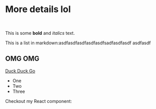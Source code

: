 
# More details lol

<Breadcrumb />
<br />

This is some **bold** and _italics_ text.

This is a list in markdown:asdfasdfasdfasdfasdfsadfasdfasdf
asdfasdf

## OMG OMG
[Duck Duck Go](https://duckduckgo.com)
- One
- Two
- Three

Checkout my React component: